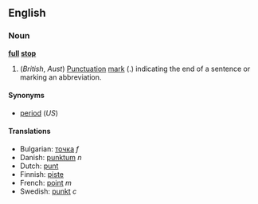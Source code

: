 ==English==

===Noun===
'''[[full]] [[stop]]'''

# (''British'', ''Aust'') [[Punctuation]] [[mark]] (.) indicating the end of a sentence or marking an abbreviation.

====Synonyms====
*[[period]] (''US'')

====Translations====
*Bulgarian: [[точка]] ''f''
*Danish: [[punktum]] ''n''
*Dutch: [[punt]]
*Finnish: [[piste]]
*French: [[point]] ''m''
*Swedish: [[punkt]] ''c''

{{msg:Punctuation}}